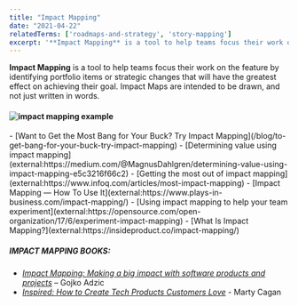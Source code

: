 ```yaml
---
title: "Impact Mapping"
date: "2021-04-22"
relatedTerms: ['roadmaps-and-strategy', 'story-mapping']
excerpt: '**Impact Mapping** is a tool to help teams focus their work on the feature by identifying'
---
```


**Impact Mapping** is a tool to help teams focus their work on the feature by identifying portfolio items or strategic changes that will have the greatest effect on achieving their goal. Impact Maps are intended to be drawn, and not just written in words.

#### ![impact mapping example](src/content/glossary/impact-mapping/images/impact-mapping-WSOBS-example3.png)

<LinkList heading = "Agile Pain Relief Blog Entries">
- [Want to Get the Most Bang for Your Buck? Try Impact Mapping](/blog/to-get-bang-for-your-buck-try-impact-mapping)
</LinkList>

<HighlightBox heading="Resource Links" variant="resourceLinks">
- [Determining value using impact mapping](external:https://medium.com/@MagnusDahlgren/determining-value-using-impact-mapping-e5c3216f66c2)
- [Getting the most out of impact mapping](external:https://www.infoq.com/articles/most-impact-mapping)
- [Impact Mapping — How To Use It](external:https://www.plays-in-business.com/impact-mapping/)
- [Using impact mapping to help your team experiment](external:https://opensource.com/open-organization/17/6/experiment-impact-mapping)
- [What Is Impact Mapping?](external:https://insideproduct.co/impact-mapping/)

##### IMPACT MAPPING BOOKS:

- [_Impact Mapping: Making a big impact with software products and projects_](external:https://www.impactmapping.org/book.html) – Gojko Adzic
- [_Inspired: How to Create Tech Products Customers Love_](external:https://www.amazon.com/INSPIRED-Create-Tech-Products-Customers/dp/1119387507/&tag=notesfromatoo-20/) - Marty Cagan
</HighlightBox>
